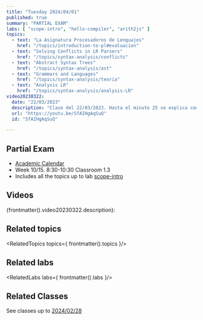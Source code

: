 ```yaml
---
title: "Tuesday 2024/04/01"
published: true
summary: "PARTIAL EXAM"
labs: [ "scope-intro", "hello-compiler", "arith2js" ]
topics: 
  - text: "La Asignatura Procesadores de Lenguajes"
    href: "/topics/introduction-to-pl#evaluacion"
  - text: "Solving Conflicts in LR Parsers"
    href: "/topics/syntax-analysis/conflicts"
  - text: "Abstract Syntax Trees"
    href: "/topics/syntax-analysis/ast"
  - text: "Grammars and Languages"
    href: "/topics/syntax-analysis/teoria"
  - text: "Analysis LR"
    href: "/topics/syntax-analysis/analysis-LR"
video20230322:
  date: "22/03/2023"
  description: "Clase del 22/03/2023. Hasta el minuto 25 se explica como realizar el examen parcial del curso 22/23. Le será muy útil para preparar el próximo examen del 01/04. A partir del minuto 25 se explican las bases para la práctica functions"
  url: "https://youtu.be/SfAIHgAqSuQ"
  id: "SfAIHgAqSuQ"

---
```


## Partial Exam 

* [Academic Calendar](/schedules#academic-calendar)
* Week 10/15. 8:30-10:30 Classroom 1.3
* Includes all the topics up to lab [scope-intro](/labs/scope-intro)

## Videos

{frontmatter().video20230322.description}:

<Videos ids={[frontmatter().video20230322.id]}></Videos>

## Related topics

<RelatedTopics topics={ frontmatter().topics }/>

## Related labs

<RelatedLabs labs={ frontmatter().labs }/>

## Related Classes

See classes up to [2024/02/28](/clases/february/2024-02-28-leccion)